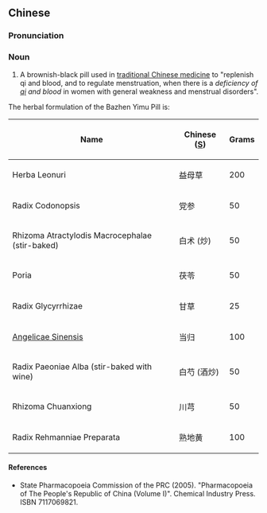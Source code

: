 ==Chinese==
{{zh-forms}}

===Pronunciation===
{{zh-pron
|m=bāzhēn yìmǔ wán
|cat=n
}}

===Noun===
{{zh-noun}}

# A brownish-black pill used in [[traditional Chinese medicine]] to "replenish qi and blood, and to regulate menstruation, when there is a ''deficiency of [[qi]] and blood'' in women with general weakness and menstrual disorders".

The herbal formulation of the Bazhen Yimu Pill is:

{| class="wikitable sortable"
|-
!Name
!Chinese ([[Simplified Chinese|S]])
!Grams
|-
|Herba Leonuri
|益母草
| 200
|-
|Radix Codonopsis
|党参
| 50
|-
|Rhizoma Atractylodis Macrocephalae (stir-baked)
|白术 (炒)
| 50
|-
|Poria
|茯苓
| 50
|-
|Radix Glycyrrhizae
|甘草
|25
|-
| {{l|la|radix|Radix}} [[Angelica sinensis|Angelicae Sinensis]]
|当归
| 100
|-
|Radix Paeoniae Alba (stir-baked with wine)
|白芍 (酒炒)
| 50
|-
|Rhizoma Chuanxiong
|川芎
| 50
|-
|Radix Rehmanniae Preparata
|熟地黄
| 100
|}

====References====
* State Pharmacopoeia Commission of the PRC (2005). "Pharmacopoeia of The People's Republic of China (Volume I)". Chemical Industry Press. ISBN 7117069821.